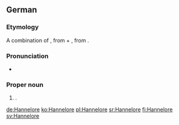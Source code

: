 ==German==

===Etymology===
A combination of {{term|Hanne|lang=de}}, from {{term|Johanna||Jane|lang=de}} + {{term|Lore|lang=de}}, from  {{term|Eleonore||Eleanor|lang=de}}.

===Pronunciation===
* {{IPA|/ˈhanəˌloːʀə/|lang=de}}

===Proper noun===
{{head|de|proper noun}}

# {{given name|female|lang=de}}.

[[de:Hannelore]]
[[ko:Hannelore]]
[[pl:Hannelore]]
[[sr:Hannelore]]
[[fi:Hannelore]]
[[sv:Hannelore]]